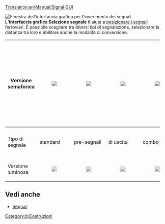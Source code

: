 [[Translation:en/Manual/Signal GUI]]

[[File:it/Signal Selection.png|frame|right|Finestra dell'interfaccia grafica per l'inserimento dei segnali.]]
L''''interfaccia grafica Selezione segnale''' ti aiuta a [[it/Manual/Piazzare segnali|posizionare i segnali]] ferroviari. È possibile scegliere tra diversi tipi di segnalazione, selezionare la distanza tra loro e abilitare anche la modalità di conversione.

{|{{en/wikitable}}
!Versione semaforica
|[[File:en/Signal Semaphore.png|center|]]
|[[File:en/Signal Semaphore Pre-Signal.png|center|]]
|[[File:en/Signal Semaphore Exit-Signal.png|center|]]
|[[File:en/Signal Semaphore Combo-Signal.png|center|]]
|[[File:en/Signal Semaphore Path.png|center|]]
|[[File:en/Signal Semaphore Path One-Way.png|center|]]
<!-- inizio tabella nidificata per gli ultimi due pulsanti dell'interfaccia. Nidificata nell'ultima colonna ridotta ad un'unica cella con rowspan. -->
|style="padding: 0px;" rowspan="3"|
{|style="border-collapse: collapse;"
|style="border-top: 0; border-left: 0; border-bottom: 1; border-right: 0;"|Converte nel segnale selezionato 
[[File:en/Signal Convert.png|center|]]
|-
|style="border-top: 1; border-left: 0; border-bottom: 0; border-right: 0;"|Densità segnali autoposati
[[File:en/Signal Density.png|center|]]
|} <!-- Fine tabella nidificata -->
|-
!Tipo di segnale
|standard||pre-segnali||di uscita||combo||di percorso||di percorso a senso unico
|-
!Versione luminosa
|[[File:en/Signal Electric.png|center|]]
|[[File:en/Signal Electric Pre-Signal.png|center|]]
|[[File:en/Signal Electric Exit-Signal.png|center|]]
|[[File:en/Signal Electric Combo-Signal.png|center|]]
|[[File:en/Signal Electric Path.png|center|]]
|[[File:en/Signal Electric Path One-Way.png|center|]]
|}

==Vedi anche==
*[[it/Manual/Segnali|Segnali]]

[[Category:it/Costruzioni]]
